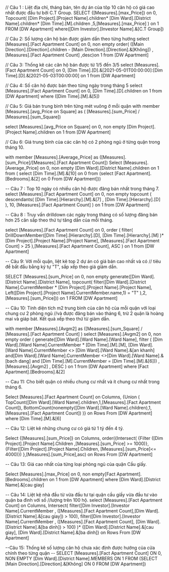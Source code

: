 ﻿
// Câu 1 : Liệt địa chỉ, tháng bán, tên dự án của tôp 10 căn hộ có giá cao nhất được đầu tư bởi C.T Group.
SELECT {[Measures].[max_Price]} on 0,
Topcount(
	[Dim Project].[Project Name].children*
	[Dim Ward].[District Name].children*
	[Dim Time].[M].children
	,5,[Measures].[max_Price]
	) on 1
FROM [DW Apartment]
where([Dim Investor].[Investor Name].&[C.T Group])

// Câu 2: Số lượng căn hộ bán được giảm dần theo từng hướng
select [Measures].[Fact Apartment Count] on 0,
non empty order(
([Main Direction].[Direction].children - [Main Direction].[Direction].&[Không])
,[Measures].[Fact Apartment Count] ,desc)on 1
from [DW Apartment]

// Câu 3: Thống kê các căn hộ bán được từ 1/5 đến 3/5
select [Measures].[Fact Apartment Count] on 0,
[Dim Time].[D].&[2021-05-01T00:00:00]:[Dim Time].[D].&[2021-05-03T00:00:00] on 1
from [DW Apartment]

// Câu 4: Số căn hộ được bán theo từng ngày trong tháng 5
select [Measures].[Fact Apartment Count] on 0,
[Dim Time].[D].children on 1
from [DW Apartment]
where ([Dim Time].[M].&[5])

// Câu 5: Giá bán trung bình trên từng mét vuông ở mỗi quận
with member [Measures].[avg_Price on Square] as 
( [Measures].[sum_Price] / [Measures].[sum_Square])

select [Measures].[avg_Price on Square] on 0,
non empty [Dim Project].[Project Name].children on 1
from [DW Apartment]

// Câu 6: Giá trung bình của các căn hộ có 2 phòng ngủ ở từng quận trong tháng 10.

with member [Measures].[Average_Price] as
([Measures].[sum_Price]/[Measures].[Fact Apartment Count])
Select [Measures].[Average_Price] on 0,
non empty [Dim Ward].[District Name].children on 1
from ( select [Dim Time].[M].&[10] on  0
from (select [Fact Apartment].[Bedrooms].&[2] on 0
From [DW Apartment]))


-- Câu 7 : Top 10 ngày có nhiều căn hộ được đăng bán nhất trong tháng 7.
select [Measures].[Fact Apartment Count] on 0,
	non empty topcount (
		descendants(
			[Dim Time].[Hierarchy].[M].&[7]	,
			[Dim Time].[Hierarchy].[D]	
		),
		10,
		[Measures].[Fact Apartment Count]
) on 1
from [DW Apartment]

-- Câu 8 : Truy vấn drilldown các ngày trong tháng có số lượng đăng bán hơn 25 căn sắp theo thứ tự tăng dần của mỗi tháng.

select [Measures].[Fact Apartment Count] on 0,
order (
	filter(
		DrillDownMember([Dim Time].[Hierarchy].[D],
						[Dim Time].[Hierarchy].[M]
		)*[Dim Project].[Project Name].[Project Name],
		[Measures].[Fact Apartment Count] > 25
),[Measures].[Fact Apartment Count], ASC ) on 1
from [DW Apartment]

-- Câu 9: Với mỗi quận, liệt kê top 2 dự án có giá bán cao nhất và có 
// tiêu đề bất đầu bằng ký tự "T", sắp xếp theo giá giảm dần.

SELECT [Measures].[sum_Price] on 0,
non empty generate([Dim Ward].[District Name].[District Name],
	topcount(
		filter([Dim Ward].[District Name].CurrentMember * [Dim Project].[Project Name].[Project Name],
			  Left([Dim Project].[Project Name].CurrentMember.name,1) = "T"
			  ),2,[Measures].[sum_Price])) on 1
FROM [DW Apartment]

-- Câu 10: Tính diện tích m2 trung bình của căn hộ của mỗi quận với loại chung cư 2 phòng ngủ 
//và được đăng bán vào tháng 6, trừ 2 quận là hoàng mai và giáp bát. Kết quả xếp theo thứ từ giảm dần.

with member [Measures].[Avgm2]
as ([Measures].[sum_Square] / [Measures].[Fact Apartment Count] )
select [Measures].[Avgm2] on 0,
	non empty order 
	( 
	generate([Dim Ward].[Ward Name].[Ward Name],
	filter (
			[Dim Ward].[Ward Name].CurrentMember *
			[Dim Time].[M].[M],
			[Dim Ward].[Ward Name].CurrentMember <> [Dim Ward].[Ward Name].&[an khanh]
			and[Dim Ward].[Ward Name].CurrentMember <>[Dim Ward].[Ward Name].&[bach dang]
			and [Dim Time].[M].CurrentMember = [Dim Time].[M].&[6])) ,  [Measures].[Avgm2] , DESC   ) on 1
from [DW Apartment]
where [Fact Apartment].[Bedrooms].&[2]

-- Cau 11: Cho biết quận có nhiều chung cư nhất và ít chung cư nhất trong tháng 6.

Select [Measures].[Fact Apartment Count] on Columns,
{Union (
TopCount([Dim Ward].[Ward Name].children,1,[Measures].[Fact Apartment Count]),
BottomCount(nonempty([Dim Ward].[Ward Name].children),1,[Measures].[Fact Apartment Count])
)} on Rows
From [DW Apartment]
where [Dim Time].[M].&[6]


-- Câu 12: Liệt kê những chung cư có giá từ 1 tỷ đến 4 tỷ.

Select {[Measures].[sum_Price]} on Columns,
order({Intersect(
{Filter ([Dim Project].[Project Name].Children ,[Measures].[sum_Price] >= 1000)},
{Filter([Dim Project].[Project Name].Children, [Measures].[sum_Price]<= 4000)})
},[Measures].[sum_Price],asc)
on Rows From [DW Apartment]



-- Câu 13: Giá cao nhất của từng loại phòng ngủ của quận Cầu giấy.

Select [Measures].[max_Price] on 0,
non empty[Fact Apartment].[Bedrooms].children on 1
from [DW Apartment]
where [Dim Ward].[District Name].&[cau giay]

-- Câu 14: Liệt kệ nhà đầu từ vừa đầu tư tại quận cầu giấy vừa đầu tư vào quận ba đình với số 
//lượng trên 100 hộ.
select  [Measures].[Fact Apartment Count] on Columns, 
Intersect(
	filter([Dim Investor].[Investor Name].CurrentMember , 
	([Measures].[Fact Apartment Count],[Dim Ward].[District Name].&[cau giay]) > 100),
	filter([Dim Investor].[Investor Name].CurrentMember ,
	([Measures].[Fact Apartment Count], [Dim Ward].[District Name].&[ba dinh]) > 100)
)* {[Dim Ward].[District Name].&[cau giay], [Dim Ward].[District Name].&[ba dinh]}
on Rows
From [DW Apartment]


--Câu 15: Thống kê số lượng căn hộ chưa xác định được hướng của cửa chính theo từng quận --
SELECT [Measures].[Fact Apartment Count] ON 0,
NON EMPTY [Dim Ward].[District Name].MEMBERS ON 1 
FROM (SELECT [Main Direction].[Direction].&[Không] ON 0
FROM [DW Apartment])
